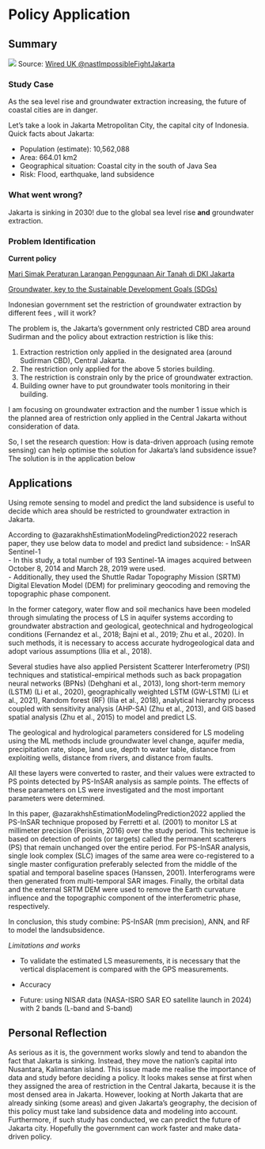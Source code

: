 # Policy Application

## Summary

![](img/jakartasinking.png)
Source: [Wired UK @nastImpossibleFightJakarta](https://www.wired.co.uk/article/jakarta-sinking)

### Study Case {.unnumbered}

As the sea level rise and groundwater extraction increasing, the future of coastal cities are in danger.

Let's take a look in Jakarta Metropolitan City, the capital city of Indonesia. Quick facts about Jakarta:

-   Population (estimate): 10,562,088 
-   Area: 664.01 km2
-   Geographical situation: Coastal city in the south of Java Sea
-   Risk: Flood, earthquake, land subsidence

### What went wrong?

Jakarta is sinking in 2030! due to the global sea level rise **and** groundwater extraction.

### Problem Identification {.unnumbered}

**Current policy**

[Mari Simak Peraturan Larangan Penggunaan Air Tanah di DKI Jakarta](https://kfmap.asia/blog/mari-simak-peraturan-larangan-penggunaan-air-tanah-di-dki-jakarta/2115)

[Groundwater, key to the Sustainable Development Goals (SDGs)](https://www.un-igrac.org/stories/groundwater-key-sustainable-development-goals-sdgs)

Indonesian government set the restriction of groundwater extraction by different fees [](https://peraturan.bpk.go.id/Home/Details/195633/pergub-prov-dki-jakarta-no-93-tahun-2021), will it work?

The problem is, the Jakarta's government only restricted CBD area around Sudirman and the policy about extraction restriction is like this:

1. Extraction restriction only applied in the designated area (around Sudirman CBD), Central Jakarta.
2. The restriction only applied for the above 5 stories building.
3. The restriction is constrain only by the price of groundwater extraction.
4. Building owner have to put groundwater tools monitoring in their building.

I am focusing on groundwater extraction and the number 1 issue which is the planned area of restriction only applied in the Central Jakarta without consideration of data.

So, I set the research question: How is data-driven approach (using remote sensing) can help optimise the solution for Jakarta's land subsidence issue? The solution is in the application below

## Applications

Using remote sensing to model and predict the land subsidence is useful to decide which area should be restricted to groundwater extraction in Jakarta.

According to @azarakhshEstimationModelingPrediction2022 reserach paper, they use below data to model and predict land subsidence:
- InSAR Sentinel-1<br>
- In this study, a total number of 193 Sentinel-1A images acquired between October 8, 2014 and March 28, 2019 were used.<br>
- Additionally, they used the Shuttle Radar Topography Mission (SRTM) Digital Elevation Model (DEM) for preliminary geocoding and removing the topographic phase component.<br>

In the former category, water flow and soil mechanics have been modeled through simulating the process of LS in aquifer systems according to groundwater abstraction and geological, geotechnical and hydrogeological conditions (Fernandez et al., 2018; Bajni et al., 2019; Zhu et al., 2020). In such methods, it is necessary to access accurate hydrogeological data and adopt various assumptions (Ilia et al., 2018).

Several studies have also applied Persistent Scatterer Interferometry (PSI) techniques and statistical-empirical methods such as back propagation neural networks (BPNs) (Dehghani et al., 2013), long short-term memory (LSTM) (Li et al., 2020), geographically weighted LSTM (GW-LSTM) (Li et al., 2021), Random forest (RF) (Ilia et al., 2018), analytical hierarchy process coupled with sensitivity analysis (AHP-SA) (Zhu et al., 2013), and GIS based spatial analysis (Zhu et al., 2015) to model and predict LS.

The geological and hydrological parameters considered for LS modeling using the ML methods include groundwater level change, aquifer media, precipitation rate, slope, land use, depth to water table, distance from exploiting wells, distance from rivers, and distance from faults.

All these layers were converted to raster, and their values were extracted to PS points detected by PS-InSAR analysis as sample points. The effects of these parameters on LS were investigated and the most important parameters were determined.

In this paper, @azarakhshEstimationModelingPrediction2022 applied the PS-InSAR technique proposed by Ferretti et al. (2001) to monitor LS at millimeter precision (Perissin, 2016) over the study period. This technique is based on detection of points (or targets) called the permanent scatterers (PS) that remain unchanged over the entire period. For PS-InSAR analysis, single look complex (SLC) images of the same area were co-registered to a single master configuration preferably selected from the middle of the spatial and temporal baseline spaces (Hanssen, 2001). Interferograms were then generated from multi-temporal SAR images. Finally, the orbital data and the external SRTM DEM were used to remove the Earth curvature influence and the topographic component of the interferometric phase, respectively.

In conclusion, this study combine: PS-InSAR (mm precision), ANN, and RF to model the landsubsidence.

*Limitations and works*

-   To validate the estimated LS measurements, it is necessary that the vertical displacement is compared with the GPS measurements.

-   Accuracy

-   Future: using NISAR data (NASA-ISRO SAR EO satellite launch in 2024) with 2 bands (L-band and S-band)

## Personal Reflection

As serious as it is, the government works slowly and tend to abandon the fact that Jakarta is sinking. Instead, they move the nation's capital into Nusantara, Kalimantan island. This issue made me realise the importance of data and study before deciding a policy. It looks makes sense at first when they assigned the area of restriction in the Central Jakarta, because it is the most densed area in Jakarta. However, looking at North Jakarta that are already sinking (some areas) and given Jakarta's geography, the decision of this policy must take land subsidence data and modeling into account. Furthermore, if such study has conducted, we can predict the future of Jakarta city. Hopefully the government can work faster and make  data-driven policy.